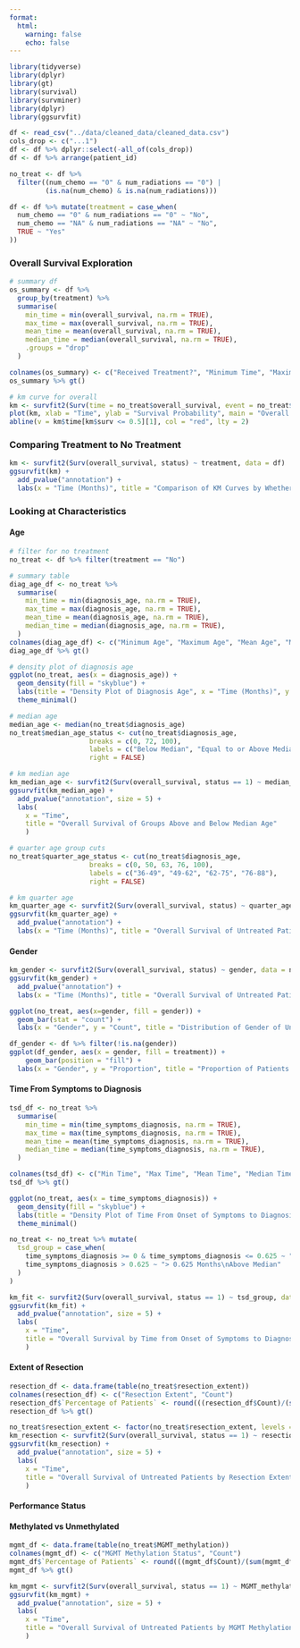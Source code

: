 ```yaml
---
format:
  html: 
    warning: false 
    echo: false 
---
```


```r
library(tidyverse)
library(dplyr)
library(gt)
library(survival)
library(survminer)
library(dplyr)
library(ggsurvfit)

df <- read_csv("../data/cleaned_data/cleaned_data.csv")
cols_drop <- c("...1")
df <- df %>% dplyr::select(-all_of(cols_drop))
df <- df %>% arrange(patient_id)

no_treat <- df %>% 
  filter((num_chemo == "0" & num_radiations == "0") | 
         (is.na(num_chemo) & is.na(num_radiations)))

df <- df %>% mutate(treatment = case_when(
  num_chemo == "0" & num_radiations == "0" ~ "No",
  num_chemo == "NA" & num_radiations == "NA" ~ "No",
  TRUE ~ "Yes"  
))


```

### Overall Survival Exploration 

```r
# summary df
os_summary <- df %>%
  group_by(treatment) %>%
  summarise(
    min_time = min(overall_survival, na.rm = TRUE),
    max_time = max(overall_survival, na.rm = TRUE),
    mean_time = mean(overall_survival, na.rm = TRUE),
    median_time = median(overall_survival, na.rm = TRUE),
    .groups = "drop"
  )

colnames(os_summary) <- c("Received Treatment?", "Minimum Time", "Maximum Time", "Mean Time", "Median Time")
os_summary %>% gt()

# km curve for overall
km <- survfit2(Surv(time = no_treat$overall_survival, event = no_treat$status) ~ 1, data = no_treat)
plot(km, xlab = "Time", ylab = "Survival Probability", main = "Overall Survival for Untreated Individuals", conf.int = FALSE)
abline(v = km$time[km$surv <= 0.5][1], col = "red", lty = 2)
```

### Comparing Treatment to No Treatment 

```r
km <- survfit2(Surv(overall_survival, status) ~ treatment, data = df)
ggsurvfit(km) + 
  add_pvalue("annotation") + 
  labs(x = "Time (Months)", title = "Comparison of KM Curves by Whether Treatment was Received")
```

### Looking at Characteristics 

#### Age

```r
# filter for no treatment 
no_treat <- df %>% filter(treatment == "No")

# summary table
diag_age_df <- no_treat %>%
  summarise(
    min_time = min(diagnosis_age, na.rm = TRUE),
    max_time = max(diagnosis_age, na.rm = TRUE),
    mean_time = mean(diagnosis_age, na.rm = TRUE),
    median_time = median(diagnosis_age, na.rm = TRUE),
  )
colnames(diag_age_df) <- c("Minimum Age", "Maximum Age", "Mean Age", "Median Age")
diag_age_df %>% gt()

# density plot of diagnosis age
ggplot(no_treat, aes(x = diagnosis_age)) +
  geom_density(fill = "skyblue") +
  labs(title = "Density Plot of Diagnosis Age", x = "Time (Months)", y = "Density") +
  theme_minimal()

# median age
median_age <- median(no_treat$diagnosis_age)
no_treat$median_age_status <- cut(no_treat$diagnosis_age,
                    breaks = c(0, 72, 100),  
                    labels = c("Below Median", "Equal to or Above Median"),  
                    right = FALSE)

# km median age
km_median_age <- survfit2(Surv(overall_survival, status == 1) ~ median_age_status, data = no_treat)
ggsurvfit(km_median_age) + 
  add_pvalue("annotation", size = 5) + 
  labs(
    x = "Time",
    title = "Overall Survival of Groups Above and Below Median Age"
    )

# quarter age group cuts
no_treat$quarter_age_status <- cut(no_treat$diagnosis_age,
                    breaks = c(0, 50, 63, 76, 100),  
                    labels = c("36-49", "49-62", "62-75", "76-88"),  
                    right = FALSE)

# km quarter age
km_quarter_age <- survfit2(Surv(overall_survival, status) ~ quarter_age_status, data = no_treat)
ggsurvfit(km_quarter_age) + 
  add_pvalue("annotation") + 
  labs(x = "Time (Months)", title = "Overall Survival of Untreated Patients by Age Groups (Fourths)")


```

#### Gender

```r
km_gender <- survfit2(Surv(overall_survival, status) ~ gender, data = no_treat)
ggsurvfit(km_gender) + 
  add_pvalue("annotation") + 
  labs(x = "Time (Months)", title = "Overall Survival of Untreated Patients by Gender")

ggplot(no_treat, aes(x=gender, fill = gender)) + 
  geom_bar(stat = "count") + 
  labs(x = "Gender", y = "Count", title = "Distribution of Gender of Untreated Patients", fill = "Gender")

df_gender <- df %>% filter(!is.na(gender))
ggplot(df_gender, aes(x = gender, fill = treatment)) + 
    geom_bar(position = "fill") + 
  labs(x = "Gender", y = "Proportion", title = "Proportion of Patients Who Received Treatment by Gender", fill = "Treatment")

```

#### Time From Symptoms to Diagnosis

```r
tsd_df <- no_treat %>%
  summarise(
    min_time = min(time_symptoms_diagnosis, na.rm = TRUE),
    max_time = max(time_symptoms_diagnosis, na.rm = TRUE),
    mean_time = mean(time_symptoms_diagnosis, na.rm = TRUE),
    median_time = median(time_symptoms_diagnosis, na.rm = TRUE),
  )

colnames(tsd_df) <- c("Min Time", "Max Time", "Mean Time", "Median Time")
tsd_df %>% gt()

ggplot(no_treat, aes(x = time_symptoms_diagnosis)) +
  geom_density(fill = "skyblue") +
  labs(title = "Density Plot of Time From Onset of Symptoms to Diagnosis", x = "Time (Months)", y = "Density") +
  theme_minimal()

no_treat <- no_treat %>% mutate(
  tsd_group = case_when(
    time_symptoms_diagnosis >= 0 & time_symptoms_diagnosis <= 0.625 ~ "≤ 0.625 Months\nEqual to/Below Median",
    time_symptoms_diagnosis > 0.625 ~ "> 0.625 Months\nAbove Median"
  )
)

km_fit <- survfit2(Surv(overall_survival, status == 1) ~ tsd_group, data = no_treat)
ggsurvfit(km_fit) + 
  add_pvalue("annotation", size = 5) + 
  labs(
    x = "Time",
    title = "Overall Survival by Time from Onset of Symptoms to Diagnosis (Untreated)"
    )
```

#### Extent of Resection

```r
resection_df <- data.frame(table(no_treat$resection_extent))
colnames(resection_df) <- c("Resection Extent", "Count")
resection_df$`Percentage of Patients` <- round(((resection_df$Count)/(sum(resection_df$Count)))*100, 2)
resection_df %>% gt()

no_treat$resection_extent <- factor(no_treat$resection_extent, levels = c("Biopsy", "Resection NOS", "Subtotal Resection", "Gross Total Resection"))
km_resection <- survfit2(Surv(overall_survival, status == 1) ~ resection_extent, data = no_treat)
ggsurvfit(km_resection) + 
  add_pvalue("annotation", size = 5) + 
  labs(
    x = "Time",
    title = "Overall Survival of Untreated Patients by Resection Extent"
    )
```

#### Performance Status



#### Methylated vs Unmethylated 

```r
mgmt_df <- data.frame(table(no_treat$MGMT_methylation))
colnames(mgmt_df) <- c("MGMT Methylation Status", "Count")
mgmt_df$`Percentage of Patients` <- round(((mgmt_df$Count)/(sum(mgmt_df$Count)))*100, 2)
mgmt_df %>% gt()

km_mgmt <- survfit2(Surv(overall_survival, status == 1) ~ MGMT_methylation, data = no_treat)
ggsurvfit(km_mgmt) + 
  add_pvalue("annotation", size = 5) + 
  labs(
    x = "Time",
    title = "Overall Survival of Untreated Patients by MGMT Methylation Status"
    )
```